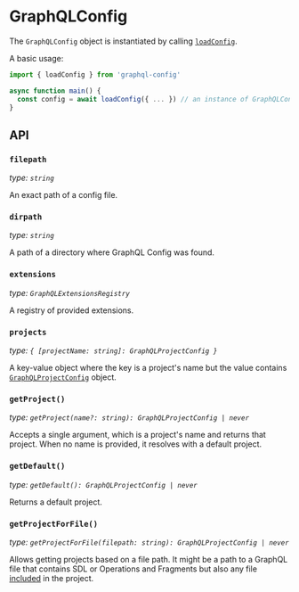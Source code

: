 # GraphQLConfig

The `GraphQLConfig` object is instantiated by calling [`loadConfig`](./load-config).

A basic usage:

```ts
import { loadConfig } from 'graphql-config'

async function main() {
  const config = await loadConfig({ ... }) // an instance of GraphQLConfig
}
```

## API

### `filepath`

_type: `string`_

An exact path of a config file.

### `dirpath`

_type: `string`_

A path of a directory where GraphQL Config was found.

### `extensions`

_type: `GraphQLExtensionsRegistry`_

A registry of provided extensions.

### `projects`

_type: `{ [projectName: string]: GraphQLProjectConfig }`_

A key-value object where the key is a project's name but the value contains [`GraphQLProjectConfig`](./graphql-project-config) object.

### `getProject()`

_type: `getProject(name?: string): GraphQLProjectConfig | never`_

Accepts a single argument, which is a project's name and returns that project. When no name is provided, it resolves with a default project.

### `getDefault()`

_type: `getDefault(): GraphQLProjectConfig | never`_

Returns a default project.

### `getProjectForFile()`

_type: `getProjectForFile(filepath: string): GraphQLProjectConfig | never`_

Allows getting projects based on a file path. It might be a path to a GraphQL file that contains SDL or Operations and Fragments but also any file [included](/docs/user/usage#include-exclude) in the project.
